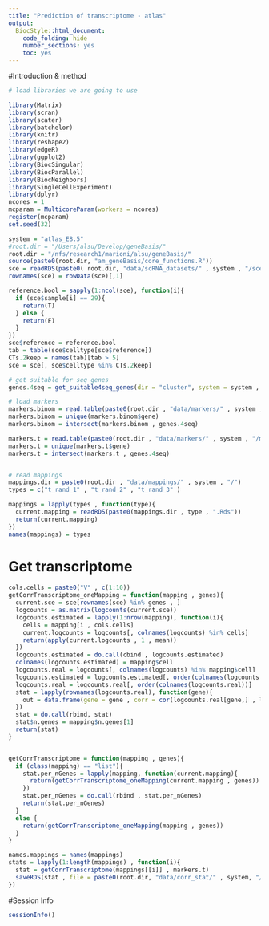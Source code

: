 ```yaml
---
title: "Prediction of transcriptome - atlas"
output:
  BiocStyle::html_document:
    code_folding: hide
    number_sections: yes
    toc: yes  
---
```


#Introduction & method


```r
# load libraries we are going to use

library(Matrix)
library(scran)
library(scater)
library(batchelor)
library(knitr)
library(reshape2)
library(edgeR)
library(ggplot2)
library(BiocSingular)
library(BiocParallel)
library(BiocNeighbors)
library(SingleCellExperiment)
library(dplyr)
ncores = 1
mcparam = MulticoreParam(workers = ncores)
register(mcparam)
set.seed(32)

system = "atlas_E8.5"
#root.dir = "/Users/alsu/Develop/geneBasis/"
root.dir = "/nfs/research1/marioni/alsu/geneBasis/"
source(paste0(root.dir, "am_geneBasis/core_functions.R"))
sce = readRDS(paste0( root.dir, "data/scRNA_datasets/" , system , "/sce_" , system , ".Rds"))
rownames(sce) = rowData(sce)[,1]

reference.bool = sapply(1:ncol(sce), function(i){
  if (sce$sample[i] == 29){
    return(T)
  } else {
    return(F)
  }
})
sce$reference = reference.bool
tab = table(sce$celltype[sce$reference])
CTs.2keep = names(tab)[tab > 5]
sce = sce[, sce$celltype %in% CTs.2keep] 

# get suitable for seq genes
genes.4seq = get_suitable4seq_genes(dir = "cluster", system = system , mean.thresh = 7, max.thresh = 350)

# load markers
markers.binom = read.table(paste0(root.dir , "data/markers/" , system , "/markers__binom.tab") , header = T, sep = "\t")
markers.binom = unique(markers.binom$gene)
markers.binom = intersect(markers.binom , genes.4seq)

markers.t = read.table(paste0(root.dir , "data/markers/" , system , "/markers__t.tab") , header = T, sep = "\t")
markers.t = unique(markers.t$gene)
markers.t = intersect(markers.t , genes.4seq)


# read mappings
mappings.dir = paste0(root.dir , "data/mappings/" , system , "/")
types = c("t_rand_1" , "t_rand_2" , "t_rand_3" )

mappings = lapply(types , function(type){
  current.mapping = readRDS(paste0(mappings.dir , type , ".Rds"))
  return(current.mapping)
})
names(mappings) = types


```

# Get transcriptome

```r


cols.cells = paste0("V" , c(1:10))
getCorrTranscriptome_oneMapping = function(mapping , genes){
  current.sce = sce[rownames(sce) %in% genes , ]
  logcounts = as.matrix(logcounts(current.sce))
  logcounts.estimated = lapply(1:nrow(mapping), function(i){
    cells = mapping[i , cols.cells]
    current.logcounts = logcounts[, colnames(logcounts) %in% cells]
    return(apply(current.logcounts , 1 , mean))
  })
  logcounts.estimated = do.call(cbind , logcounts.estimated)
  colnames(logcounts.estimated) = mapping$cell
  logcounts.real = logcounts[, colnames(logcounts) %in% mapping$cell]
  logcounts.estimated = logcounts.estimated[, order(colnames(logcounts.estimated))]
  logcounts.real = logcounts.real[, order(colnames(logcounts.real))]
  stat = lapply(rownames(logcounts.real), function(gene){
    out = data.frame(gene = gene , corr = cor(logcounts.real[gene,] , logcounts.estimated[gene,] , method = "pearson"))
  })
  stat = do.call(rbind, stat)
  stat$n.genes = mapping$n.genes[1]
  return(stat)
}


getCorrTranscriptome = function(mapping , genes){
  if (class(mapping) == "list"){
    stat.per_nGenes = lapply(mapping, function(current.mapping){
      return(getCorrTranscriptome_oneMapping(current.mapping , genes))
    })
    stat.per_nGenes = do.call(rbind , stat.per_nGenes)
    return(stat.per_nGenes)
  }
  else {
    return(getCorrTranscriptome_oneMapping(mapping , genes))
  }
}

names.mappings = names(mappings)
stats = lapply(1:length(mappings) , function(i){
  stat = getCorrTranscriptome(mappings[[i]] , markers.t)
  saveRDS(stat , file = paste0(root.dir, "data/corr_stat/" , system, "/" , names.mappings[i], ".Rds"))
})


```




#Session Info

```r
sessionInfo()
```
